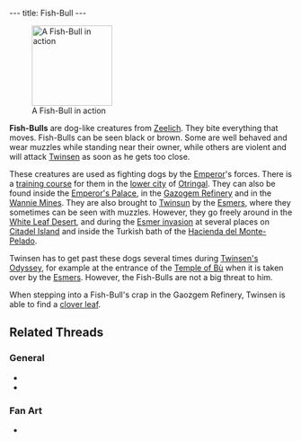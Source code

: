 ---
title: Fish-Bull
---

{{Infobox Enemy
 |image=Fish-Bull.jpg
 |race=creature|label=dog
 |gender=male
 |size=small
 |lba1=
 |lba2=yes
 |alignment=emperor
 |occupation=
 |requires=green
 |melee=yes
 |ranged=
 |magic=
 |explosive=
 |range=none
 |speed=
 |damage=
 |rate=
 |reaction=Backflips
 |recovery=
}}
[[Image:DVFISHBU.JPG|right|143px|thumb|A Fish-Bull in action]]

'''Fish-Bulls''' are dog-like creatures from [[Zeelich]]. They bite everything that moves. Fish-Bulls can be seen black or brown. Some are well behaved and wear muzzles while standing near their owner, while others are violent and will attack [[Twinsen]] as soon as he gets too close.

These creatures are used as fighting dogs by the [[Emperor]]'s forces. There is a [[training course]] for them in the [[lower city]] of [[Otringal]]. They can also be found inside the [[Emperor's Palace]], in the [[Gazogem Refinery]] and in the [[Wannie Mines]]. They are also brought to [[Twinsun]] by the [[Esmer]]s, where they sometimes can be seen with muzzles. However, they go freely around in the [[White Leaf Desert]], and during the [[Esmer invasion]] at several places on [[Citadel Island]] and inside the Turkish bath of the [[Hacienda del Monte-Pelado]].

Twinsen has to get past these dogs several times during [[Twinsen's Odyssey]], for example at the entrance of the [[Temple of Bù]] when it is taken over by the [[Esmer]]s. However, the Fish-Bulls are not a big threat to him.

When stepping into a Fish-Bull's crap in the Gaozgem Refinery, Twinsen is able to find a [[clover leaf]].

==Related Threads==
===General===
* {{thread|id=2520|title=lba dog toys!!!}}
* {{thread|id=368|title=Little Big Adventure 2}}

===Fan Art===
* {{post|id=112171|title=Lba3}}